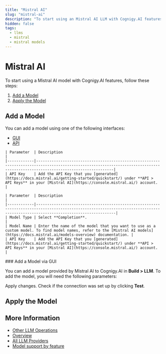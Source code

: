 ```yaml
---
title: "Mistral AI"
slug: "mistral-ai"
description: "To start using an Mistral AI LLM with Cognigy.AI features, add the LLM and apply it to the corresponding use case."
hidden: false
tags:
  - llms
  - mistral
  - mistral models
---
```





# Mistral AI

To start using a Mistral AI model with Cognigy.AI features, follow these steps:

1. [Add a Model](#add-a-model)
2. [Apply the Model](#apply-the-model)

## Add a Model

You can add a model using one of the following interfaces:

- [GUI](#add-a-model-via-gui)
- [API](#add-a-model-via-api)

<Tabs>
  <TabItem value="tab1" label="Standard Model" default>

    | Parameter  | Description                                                                                                                                                                   |
    |------------|-------------------------------------------------------------------------------------------------------------------------------------------------------------------------------|
    | API Key    | Add the API Key that you [generated](https://docs.mistral.ai/getting-started/quickstart/) under **API > API Keys** in your [Mistral AI](https://console.mistral.ai/) account. |

  </TabItem>
  <TabItem value="tab2" label="Custom Model">

    | Parameter  | Description                                                                                                                                                                    |
    |------------|--------------------------------------------------------------------------------------------------------------------------------------------------------------------------------|
    | Model Type | Select **Completion**.                                                                                                                                                         |
    | Model Name | Enter the name of the model that you want to use as a custom model. To find model names, refer to the [Mistral AI models](https://docs.mistral.ai/models-overview) documentation. |
    | API Key    | Add the API Key that you [generated](https://docs.mistral.ai/getting-started/quickstart/) under **API > API Keys** in your [Mistral AI](https://console.mistral.ai/) account.  |

  </TabItem>
</Tabs>
### Add a Model via GUI

You can add a model provided by Mistral AI to Cognigy.AI in **Build > LLM**. To add the model, you will need the following parameters:

Apply changes. Check if the connection was set up by clicking **Test**.

<addModelViaApi />

## Apply the Model

<applyModel />

## More Information

- [Other LLM Operations](../other-operations.mdx)
- [Overview](../overview.mdx)
- [All LLM Providers](all-providers.mdx)
- [Model support by feature](../model-support-by-feature.mdx)